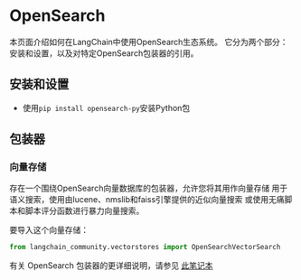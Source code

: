 # OpenSearch

本页面介绍如何在LangChain中使用OpenSearch生态系统。
它分为两个部分：安装和设置，以及对特定OpenSearch包装器的引用。

## 安装和设置
- 使用`pip install opensearch-py`安装Python包
## 包装器

### 向量存储

存在一个围绕OpenSearch向量数据库的包装器，允许您将其用作向量存储
用于语义搜索，使用由lucene、nmslib和faiss引擎提供的近似向量搜索
或使用无痛脚本和脚本评分函数进行暴力向量搜索。

要导入这个向量存储：
```python
from langchain_community.vectorstores import OpenSearchVectorSearch
```

有关 OpenSearch 包装器的更详细说明，请参见 [此笔记本](/docs/integrations/vectorstores/opensearch)
